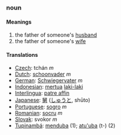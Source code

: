 ===noun===
====Meanings====
#the father of someone's [[husband]]
#the father of someone's [[wife]]

====Translations====

*[[Czech]]: tchán  ''m''
*[[Dutch]]: [[schoonvader]] ''m''
*[[German]]: [[Schwiegervater]] ''m''
*[[Indonesian]]: [[mertua]] [[laki-laki]]
*[[Interlingua]]: [[patre affin]]
*[[Japanese]]: [[舅]] ([[しゅうと]], shūto)
*[[Portuguese]]: [[sogro]] ''m''
*[[Romanian]]: [[socru]] ''m''
*[[Slovak]]: svokor ''m''
*[[Tupinambá]]: [[menduba]] (1); [[atu'uba]] (t-) (2)